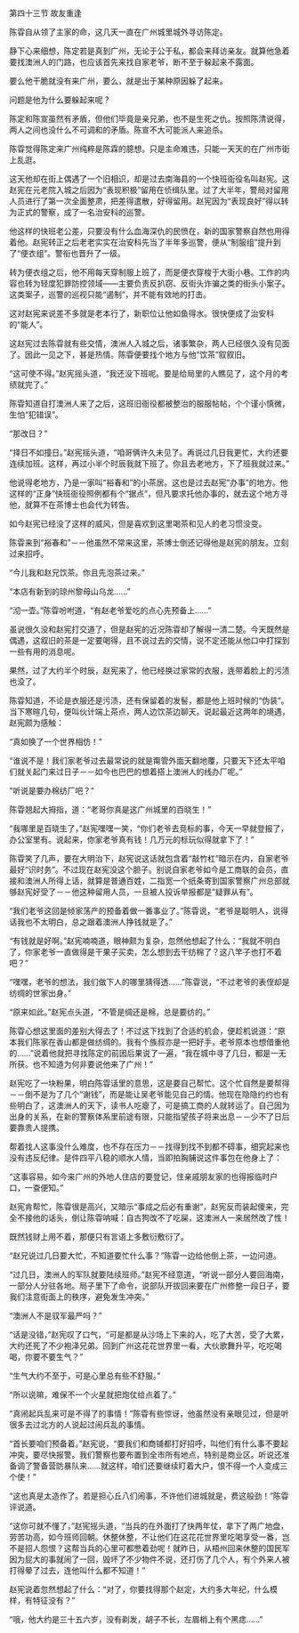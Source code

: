 

第四十三节 故友重逢

陈雸自从领了主家的命，这几天一直在广州城里城外寻访陈定。

静下心来细想，陈定若是真到广州，无论于公于私，都会来拜访亲友。就算他急着要找澳洲人的门路，也应该首先来找自家老爷，断不至于躲起来不露面。

要么他干脆就没有来广州，要么，就是出于某种原因躲了起来。

问题是他为什么要躲起来呢？

陈定和陈宣虽然有矛盾，但他们毕竟是亲兄弟，也不是生死之仇。按照陈清说得，两人之间也没什么不可调和的矛盾。陈宣不大可能派人来追杀。

陈雸觉得陈定来广州纯粹是陈霖的臆想。只是主命难违，只能一天天的在广州市街上乱逛。

这天他却在街上偶遇了一个旧相识，却是过去南海县的一个快班衙役名叫赵宪。这赵宪在元老院入城之后因为“表现积极”留用在侦缉队里。过了大半年，警局对留用人员进行了第一次全面整肃，把差得遣散，好得留用。赵宪因为“表现良好”得以转为正式的警察，成了一名治安科的巡警。

他这样的快班老公差，只要没有什么血海深仇的民愤在，新的国家警察自然也用得着他。赵宪转正之后老老实实在治安科先当了半年多巡警，便从“制服组”提升到了“便衣组”。警衔也晋升了一级。

转为便衣组之后，他不用每天穿制服上班了，而是便衣穿梭于大街小巷。工作的内容也转为轻度犯罪防控领域――主要负责反扒窃、反街头诈骗之类的街头小案子。这类案子，巡警的巡视只能“遏制”，并不能有效地的打击。

这对赵宪来说差不多就是老本行了，新职位让他如鱼得水。很快便成了治安科的“能人”。

这赵宪过去陈雸就有些交情，澳洲人入城之后，诸事繁杂，两人已经很久没有见面了。因此一见之下，甚是热情。陈雸便要找个地方与他“饮茶”叙叙旧。

“这可使不得。”赵宪摇头道，“我还没下班呢。要是给局里的人瞧见了，这个月的考绩就完了。”

陈雸知道自打澳洲人来了之后，这班旧衙役都被整治的服服帖帖，个个谨小慎微，生怕“犯错误”。

“那改日？”

“择日不如撞日。”赵宪摇头道，“咱哥俩许久未见了。再说过几日我更忙，大约还要连续加班。这样，再过小半个时辰我就下班了。你且去老地方，下了班我就过来。”

他说得老地方，乃是一家叫“裕春和”的小茶居。这也是过去赵宪“办事”的地方。他这样的“正身”快班衙役照例都有个“据点”，但凡要求托他办事的，就去这个地方寻他，就算不在茶博士也会代为转告。

如今赵宪已经没了这样的威风，但是喜欢到这里喝茶和见人的老习惯没变。

陈雸来到“裕春和”－－他虽然不常来这里，茶博士倒还记得他是赵宪的朋友。立刻过来招呼。

“今儿我和赵兄饮茶。你且先泡茶过来。”

“本店有新到的琼州黎母山乌龙……”

“沏一壶。”陈雸吩咐道，“有赵老爷爱吃的点心先预备上……”

虽说很久没和赵宪打交道了，但是赵宪的近况陈雸却了解得一清二楚。今天既然是偶遇，这叙旧的茶是一定要喝得，且不说过去的交情，说不定还能从他口中打探到一些有用的消息呢。

果然，过了大约半个时辰，赵宪来了，他已经换过家常的衣服，连带着脸上的污渍也没了。

陈雸知道，不论是衣服还是污渍，还有保留着的发髻，都是他上班时候的“伪装”。当下寒暄几句，便叫伙计端上茶点，两人边饮茶边聊天。说起最近这两年的境遇，赵宪颇为感触：

“真如换了一个世界相仿！”

“谁说不是！我们家老爷过去最常说的就是甭管外面天翻地覆，只要天下还太平咱们就关起门来过日子－－如今也巴巴的想着搭上澳洲人的线办厂呢。”

“听说是要办棉纺厂吧？”

陈雸翘起大拇指，道：“老哥你真是这广州城里的百晓生！”

“我哪里是百晓生了，”赵宪嘿嘿一笑，“你们老爷去竞标的事，今天一早就登报了，办公室里有。说起来，你家老爷真有钱！几万元的标玩似得就拿下了！”

陈雸笑了几声，要在大明治下，赵宪说这话就包含着“敲竹杠”暗示在内，自家老爷最好“识时务”。不过现在赵宪没这个胆子。别说自家老爷如今是工商联的会员，直接和澳洲人所得上话，就算是普通百姓，二指宽一个纸条寄到国家警察广州总部就够赵宪好受了－－他这种留用人员，一旦被人投诉举报都是“疑罪从有”。

“我们老爷这回是倾家荡产的预备着做一番事业了。”陈雸说，“老爷是聪明人，说得话我也不太明白，总之跟着澳洲人挣钱就是了。”

“有钱就是好啊。”赵宪喃喃道，眼神颇为复杂，忽然他想起了什么：“我就不明白了，你家老爷一直做得是干果子买卖，怎么想到去干纺棉了？这八竿子也打不着吧？”

“嘿嘿，老爷的想法，我们做下人的哪里猜得透……”陈雸说，“不过老爷的表侄却是纺绸的世家出身。”

“原来如此。”赵宪点头道，“不管是绸还是棉，总是要纺的。”

陈雸心想这里面的差别大得去了！不过这下找到了合适的机会，便趁机说道：“原本我们陈家在香山都是做纺绸的。我有个族叔亦是一把好手，老爷原本也想借重他的……”说着他就把寻找陈定的前因后果说了一遍，“我在城中寻了几日，都是一无所获。也不知道为何非要说他来了广州！”

赵宪吃了一块粉果，明白陈雸话里的意思，这是要自己帮忙。这个忙自然是要帮得－－倒不是为了几个“谢钱”，而是能让吴老爷能见自己的情。他现在隐隐约约也有些明白了，这澳洲人的天下，读书人吃瘪了，可是搞工商的人就转运了。自己因为出身的关系，在新的警察体系里前途有限，只能指望孩子将来出息－－少不了日后要靠贵人提携。

帮着找人这事没什么难度，也不存在压力－－找得到找不到都不碍事，细究起来也没有违反纪律。是件四平八稳的顺水人情，当即拍胸脯说这件事包在他身上了：

“这事容易，如今来广州的外地人住店的要登记，住亲戚朋友家的也得报临时户口，一查便知。”

赵宪肯帮忙，陈雸很是高兴，又暗示“事成之后必有重谢”，赵宪反而装起傻来，完全不接他的话头，倒让陈雸呐喊：自古狗改不了吃屎，这澳洲人一来居然改了性！

既然钱财上用不着，那便只有言语上多敷衍敷衍了。

“赵兄说过几日要大忙，不知道要忙什么事？”陈雸一边给他倒上茶，一边问道。

“过几日，澳洲人的军队就要陆续班师。”赵宪不经意道，“听说一部分人要回海南，一部分人分驻各地。局子里下了命令，说部队开拔回来要在广州修整一段日子，要我们注意街面上的秩序，避免发生冲突。”

“澳洲人不是驭军最严吗？”

“话是没错，”赵宪叹了口气，“可是都是从沙场上下来的人，吃了大苦，受了大累，大约还死了不少袍泽兄弟。回到广州这花花世界里一看，大伙歌舞升平，吃吃喝喝，你要不要生气？”

“生气大约不至于，可是心里总有些不舒服。”

“所以说嘛，难保不一个火星就把炮仗给点着了。”

“真闹起兵乱来可是不得了的事情！”陈雸有些惊讶，他虽然没有亲眼见过，但是听很多去过北方的人说起过闹兵乱的事情。

“首长要咱们预备着。”赵宪说，“要我们和商铺都打好招呼，叫他们有什么事不要起冲突，要尽快报警。我们警察也要布置到全市所有地点，特别是商业区。听说还准备调了警备营防暴队来……就这样，咱们还要继续盯着大户，恨不得一个人变成三个使！”

“这也真是太造作了。若是担心丘八们闹事，不许他们进城就是，费这般劲！”陈雸评说道。

“这你可就不懂了，”赵宪摇头道，“当兵的在外面打了快两年仗，拿下了两广地盘，劳苦功高，如今班师回朝。休整休整，不让他们在这花花世界里吃喝享受一番，岂不是招人怨恨？这帮当兵的心里可都憋着劲呢！就昨日，从梧州回来休整的国民军因为屁大的事就闹了一回，毁坏了不少物件不说，还打伤了几个人，有个外来人被打得晕了过去，连他叫什么都不知道！”

赵宪说着忽然想起了什么：“对了，你要找得那个赵定，大约多大年纪，什么模样，有特征没有？”

“哦，他大约是三十五六岁，没有剃发，胡子不长，左眉梢上有个黑痣……”

